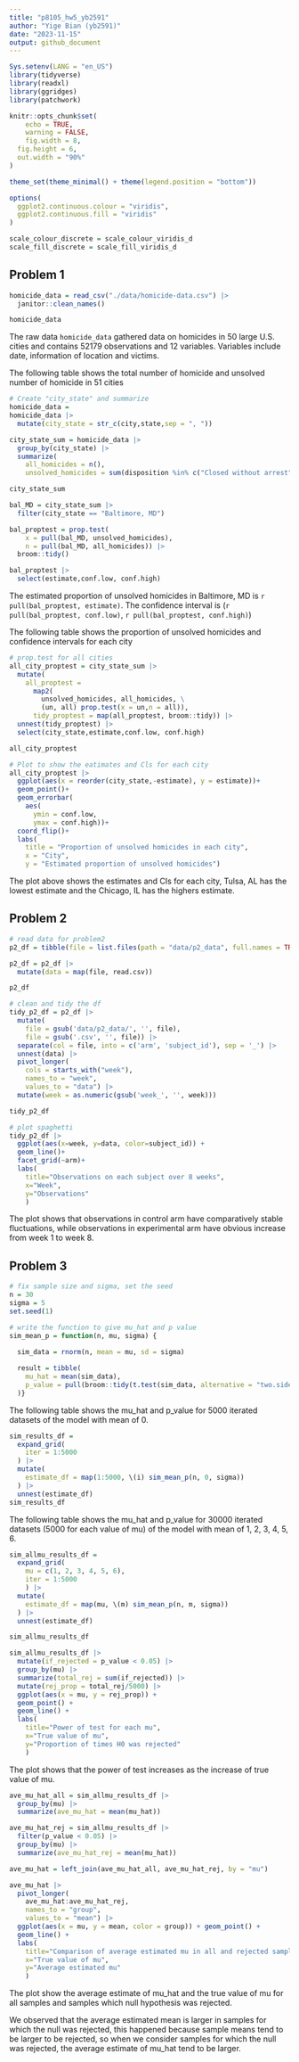 ```yaml
---
title: "p8105_hw5_yb2591"
author: "Yige Bian (yb2591)"
date: "2023-11-15"
output: github_document
---
```


```r
Sys.setenv(LANG = "en_US")
library(tidyverse)
library(readxl)
library(ggridges)
library(patchwork)

knitr::opts_chunk$set(
	echo = TRUE,
	warning = FALSE,
	fig.width = 8, 
  fig.height = 6,
  out.width = "90%"
)

theme_set(theme_minimal() + theme(legend.position = "bottom"))

options(
  ggplot2.continuous.colour = "viridis",
  ggplot2.continuous.fill = "viridis"
)

scale_colour_discrete = scale_colour_viridis_d
scale_fill_discrete = scale_fill_viridis_d
```

## Problem 1
```r
homicide_data = read_csv("./data/homicide-data.csv") |> 
  janitor::clean_names()

homicide_data
```
The raw data `homicide_data` gathered data on homicides in 50 large U.S. cities and contains 52179 observations and 12 variables. Variables include date, information of location and victims.

The following table shows the total number of homicide and unsolved number of homicide in 51 cities
```r
# Create "city_state" and summarize
homicide_data =
homicide_data |>
  mutate(city_state = str_c(city,state,sep = ", "))

city_state_sum = homicide_data |>
  group_by(city_state) |>
  summarize(
    all_homicides = n(),
    unsolved_homicides = sum(disposition %in% c("Closed without arrest","Open/No arrest")))

city_state_sum
```

```r
bal_MD = city_state_sum |>
  filter(city_state == "Baltimore, MD")

bal_proptest = prop.test(
    x = pull(bal_MD, unsolved_homicides),
    n = pull(bal_MD, all_homicides)) |>
  broom::tidy()

bal_proptest |>
  select(estimate,conf.low, conf.high)
```
The estimated proportion of unsolved homicides in Baltimore, MD is `r pull(bal_proptest, estimate)`. The confidence interval is (`r pull(bal_proptest, conf.low)`, `r pull(bal_proptest, conf.high)`)

The following table shows the proportion of unsolved homicides and confidence intervals for each city
```r
# prop.test for all cities
all_city_proptest = city_state_sum |> 
  mutate(
    all_proptest = 
      map2(
        unsolved_homicides, all_homicides, \
        (un, all) prop.test(x = un,n = all)),
      tidy_proptest = map(all_proptest, broom::tidy)) |> 
  unnest(tidy_proptest) |> 
  select(city_state,estimate,conf.low, conf.high)

all_city_proptest
```
```r
# Plot to show the eatimates and Cls for each city
all_city_proptest |> 
  ggplot(aes(x = reorder(city_state,-estimate), y = estimate))+
  geom_point()+
  geom_errorbar(
    aes(
      ymin = conf.low,
      ymax = conf.high))+
  coord_flip()+
  labs(
    title = "Proportion of unsolved homicides in each city",
    x = "City",
    y = "Estimated proportion of unsolved homicides")

```
The plot above shows the estimates and CIs for each city, Tulsa, AL has the lowest estimate and the Chicago, IL has the highers estimate.

## Problem 2
```r
# read data for problem2
p2_df = tibble(file = list.files(path = "data/p2_data", full.names = TRUE, pattern=".csv"))

p2_df = p2_df |>
  mutate(data = map(file, read.csv))

p2_df
```

```r
# clean and tidy the df
tidy_p2_df = p2_df |>
  mutate(
    file = gsub('data/p2_data/', '', file),
    file = gsub('.csv', '', file)) |>
  separate(col = file, into = c('arm', 'subject_id'), sep = '_') |>
  unnest(data) |>
  pivot_longer(
    cols = starts_with("week"),
    names_to = "week",
    values_to = "data") |>
  mutate(week = as.numeric(gsub('week_', '', week)))

tidy_p2_df
```

```r
# plot spaghetti
tidy_p2_df |> 
  ggplot(aes(x=week, y=data, color=subject_id)) +
  geom_line()+
  facet_grid(~arm)+
  labs(
    title="Observations on each subject over 8 weeks",
    x="Week",
    y="Observations"
    )
```
The plot shows that observations in control arm have comparatively stable fluctuations, while observations in experimental arm have obvious increase from week 1 to week 8.

## Problem 3
```r
# fix sample size and sigma, set the seed
n = 30
sigma = 5
set.seed(1)
```

```r
# write the function to give mu_hat and p value
sim_mean_p = function(n, mu, sigma) {
  
  sim_data = rnorm(n, mean = mu, sd = sigma)

  result = tibble(
    mu_hat = mean(sim_data),
    p_value = pull(broom::tidy(t.test(sim_data, alternative = "two.sided", mu= 0, config.level = 0.95)),p.value)
  )}
```

The following table shows the mu_hat and p_value for 5000 iterated datasets of the model with mean of 0.
```r
sim_results_df = 
  expand_grid(
    iter = 1:5000
  ) |> 
  mutate(
    estimate_df = map(1:5000, \(i) sim_mean_p(n, 0, sigma))
  ) |> 
  unnest(estimate_df)
sim_results_df
```

The following table shows the mu_hat and p_value for 30000 iterated datasets (5000 for each value of mu) of the model with mean of 1, 2, 3, 4, 5, 6.
```r
sim_allmu_results_df = 
  expand_grid(
    mu = c(1, 2, 3, 4, 5, 6),
    iter = 1:5000
    ) |> 
  mutate(
    estimate_df = map(mu, \(m) sim_mean_p(n, m, sigma))
  ) |> 
  unnest(estimate_df)

sim_allmu_results_df
```
```r
sim_allmu_results_df |>
  mutate(if_rejected = p_value < 0.05) |>
  group_by(mu) |>
  summarize(total_rej = sum(if_rejected)) |>
  mutate(rej_prop = total_rej/5000) |>
  ggplot(aes(x = mu, y = rej_prop)) +
  geom_point() +
  geom_line() +
  labs(
    title="Power of test for each mu",
    x="True value of mu",
    y="Proportion of times H0 was rejected"
    )
```
The plot shows that the power of test increases as the increase of true value of mu.

```r
ave_mu_hat_all = sim_allmu_results_df |>
  group_by(mu) |>
  summarize(ave_mu_hat = mean(mu_hat))

ave_mu_hat_rej = sim_allmu_results_df |>
  filter(p_value < 0.05) |>
  group_by(mu) |>
  summarize(ave_mu_hat_rej = mean(mu_hat))

ave_mu_hat = left_join(ave_mu_hat_all, ave_mu_hat_rej, by = "mu")

ave_mu_hat |>
  pivot_longer(
    ave_mu_hat:ave_mu_hat_rej,
    names_to = "group",
    values_to = "mean") |>
  ggplot(aes(x = mu, y = mean, color = group)) + geom_point() +
  geom_line() +
  labs(
    title="Comparison of average estimated mu in all and rejected samples",
    x="True value of mu",
    y="Average estimated mu"
    ) 
```

The plot show the average estimate of mu_hat and the true value of mu for all samples and samples which null hypothesis was rejected.

We observed that the average estimated mean is larger in samples for which the null was rejected, this happened because sample means tend to be larger to be rejected, so when we consider samples for which the null was rejected, the average estimate of mu_hat tend to be larger.
